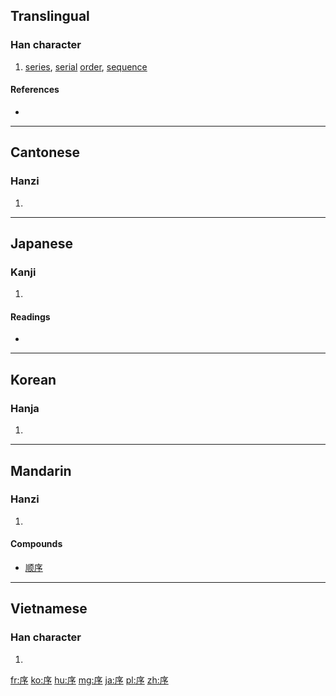 ==Translingual==

===Han character===
{{Han char|rn=53|rad=广|as=04|sn=7|four=0022<sub>2</sub>|canj=戈弓戈弓 (ININ)|ids=⿸[[广]][[予]]}}

# [[series]], [[serial]] [[order]], [[sequence]]

====References====
* {{Han ref|kx=0343.350|dkj=09253|dj=0653.220|hdz=20875.180|uh=5E8F|ud=24207|bh=A7C7|bd=42951}}

----

==Cantonese==

===Hanzi===
{{yue-hanzi|jyut=zeoi6|y=jeui6}}

# {{defn|lang=yue|sort=广04}}

----

==Japanese==

===Kanji===
{{ja-kanji|grade=5|rs=广04}}

# {{defn|lang=ja|sort=广04}}

====Readings====
* {{ja-readings|on=[[じょ]] (jo)|kun=[[ついで]] (tsuide), [[のべる]] (noberu)}}

----

==Korean==

===Hanja===
{{ko-hanja|hangeul=서|rv=seo|mr=sŏ}}

# {{defn|lang=ko|sort=广04}}

----

==Mandarin==

===Hanzi===
{{cmn-hanzi|pin=[[xù]] ([[xu4]])|wg=hsü<sup>4</sup>}}
#{{defn|lang=cmn|sort=广04}}

====Compounds====
*[[顺序]]

----

==Vietnamese==

===Han character===
{{vi-hantu|[[tự]]|rs=广04}}

# {{defn|lang=vi|sort=广04}}

[[fr:序]]
[[ko:序]]
[[hu:序]]
[[mg:序]]
[[ja:序]]
[[pl:序]]
[[zh:序]]